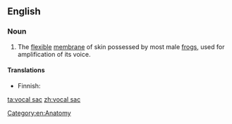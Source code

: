 ==English==
{{wikipedia}}

===Noun===
{{en-noun|head=[[vocal]] [[sac]]}}

# The [[flexible]] [[membrane]] of skin possessed by most male [[frog]]s, used for amplification of its voice. 

====Translations====
{{trans-top|flexible voice-amplifying membrane of male frog}}
* Finnish: {{t-|fi|äänirakko}}
{{trans-mid}}
{{trans-bottom}}

[[Category:en:Anatomy]]

[[ta:vocal sac]]
[[zh:vocal sac]]